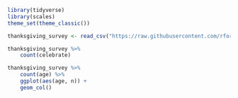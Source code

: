 ```r
library(tidyverse)
library(scales)
theme_set(theme_classic())

thanksgiving_survey <- read_csv("https://raw.githubusercontent.com/rfordatascience/tidytuesday/refs/heads/main/data/2018/2018-11-20/thanksgiving_meals.csv")
```

```r
thanksgiving_survey %>% 
    count(celebrate)

thanksgiving_survey %>% 
    count(age) %>% 
    ggplot(aes(age, n)) +
    geom_col()
```



